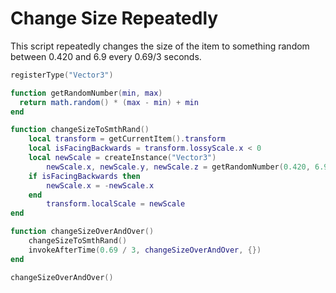 # Change Size Repeatedly

This script repeatedly changes the size of the item to something random between 0.420 and 6.9 every 0.69/3 seconds.

```lua
registerType("Vector3")

function getRandomNumber(min, max)
  return math.random() * (max - min) + min
end

function changeSizeToSmthRand()
	local transform = getCurrentItem().transform
	local isFacingBackwards = transform.lossyScale.x < 0
	local newScale = createInstance("Vector3")
    	newScale.x, newScale.y, newScale.z = getRandomNumber(0.420, 6.9), getRandomNumber(0.420, 6.9), 1
	if isFacingBackwards then
		newScale.x = -newScale.x
	end
    	transform.localScale = newScale
end

function changeSizeOverAndOver()
	changeSizeToSmthRand()
	invokeAfterTime(0.69 / 3, changeSizeOverAndOver, {})
end

changeSizeOverAndOver()
```
